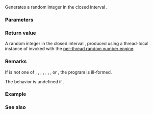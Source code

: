 {{cpp/experimental/title|randint}}
{{cpp/experimental/lib_extensions_2/navbar}}

{{dcl begin}}
{{dcl header|experimental/random}}
{{dcl|since=libfund_ts_2|1=
template&lt; class IntType &gt;
IntType randint( IntType a, IntType b );
}}
{{dcl end}}

Generates a random integer in the closed interval {{tt|[a, b]}}.

===Parameters===
{{par begin}}
{{par|a, b|integer values specifying the range}}
{{par end}}

===Return value===
A random integer {{math|i}} in the closed interval {{tt|[a, b]}}, produced using a thread-local instance of {{c|std::uniform_int_distribution&lt;IntType&gt;}} invoked with the [[cpp/experimental/lib extensions 2#per-thread engine|per-thread random number engine]].

===Remarks===
If {{tt|IntType}} is not one of {{c|short}}, {{c|int}}, {{c|long}}, {{c|long long}}, {{c|unsigned short}}, {{c|unsigned int}}, {{c|unsigned long}}, or {{c|unsigned long long}}, the program is ill-formed.

The behavior is undefined if {{c|a &gt; b}}.

===Example===
{{example
|code=
#include &lt;experimental/random&gt;
#include &lt;iostream&gt;

int main()
{
    int random_number = std::experimental::randint(100, 999);
    std::cout &lt;&lt; "random 3-digit number: " &lt;&lt; random_number &lt;&lt; '\n';
}
|p=true
|output=
random 3-digit number: 273
}}

===See also===
{{dsc begin}}
{{dsc inc|cpp/experimental/dsc reseed}}
{{dsc end}}

{{langlinks|ru|zh}}